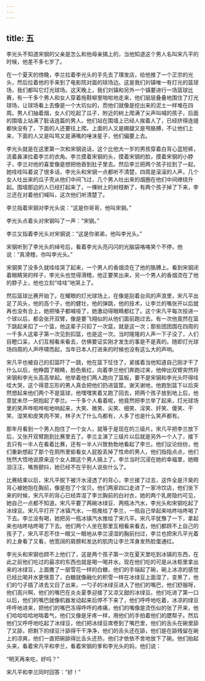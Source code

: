 ```yaml
---
---
---
```

title: 五
---




李光头不知道宋钢的父亲是怎么和他母亲搞上的，当他知道这个男人名叫宋凡平的时候，他差不多七岁了。

在一个夏天的傍晚，李兰拉着李光头的手先去了理发店，给他推了一个正宗的光头，然后拉着他的手来到了电影院对面的球场边。这是我们刘镇唯一有灯光的篮球场，我们都叫它灯光球场。这天晚上，我们刘镇和另外一个镇要进行一场篮球比赛，有一千多个男人和女人穿着拖鞋噼里啪啦地走来，他们层层叠叠地围住了灯光球场，让球场看上去像是一个大坑似的，而他们就像是挖出来的泥土一样堆在四周。男人们抽着烟，女人们吃起了瓜子，附近的树上爬满了尖声叫喊的孩子，后面的围墙上站满了脏话连篇的男人。他们站在围墙上已经人挨着人了，已经挤得连缝都快没有了，下面的人还要往上爬。上面的人又是踢腿又是甩胳膊，不让他们上来，下面的人又是叫骂又是满嘴的唾沫星子，他们偏要上去。

李光头就是在这里第一次和宋钢说话，这个比他大一岁的男孩穿着白背心蓝短裤，流着鼻涕拉着李兰的衣角。李兰摸着宋钢的头，摸着宋钢的脸，摸着宋钢的小脖子，李兰对他的喜爱像是想把他吞到肚子里去。然后李兰把两个孩子拉到了一起，她哇哇叫着说了很多话，李光头和宋钢一点都听不清楚，四周是滚滚的人声，几个女人吐出来的瓜子壳从他们中间飞过，几个男人吐出来的烟圈在他们中间缭绕升起。围墙那边的人已经打起来了，一棵树上的树枝断了，有两个孩子掉了下来，李兰还在对着他们喊叫，这次他们听清楚了。

李兰指着宋钢对李光头说：“这是你哥哥，他叫宋钢。”

李光头点着头对宋钢叫了一声：“宋钢。”

李兰又指着李光头对宋钢说：“这是你弟弟，他叫李光头。”

宋钢听到了李光头的绰号后，看着李光头亮闪闪的光脑袋咯咯笑个不停，他说：“真滑稽，你叫李光头。”

宋钢笑了没多久就哇哇哭了起来，一个男人的香烟烫在了他的胳膊上。看到宋钢闭着眼睛哭的样子，李光头也觉得滑稽，他正要笑出来，另一个男人的香烟烫在了他的脖子上，他也立刻“哇哇”地哭上了。

然后篮球比赛开始了。在耀眼的灯光球场上，在像是刮着台风的声浪里，宋凡平出足了风头，他的高个子，他的健壮，他的弹跳，他的技术，让李兰的嘴张开以后就再也没有合上，她把嗓子都喊哑了，她激动得眼睛都红了。这个宋凡平每次投进一个球以后，都会张开双臂，像是要飞翔似的从他们面前跑过去。有一次他竟然在篮下跳起来扣了一个篮，他这辈子只扣了一次篮，就是这一次；那些团团围在四周的一千多人这辈子第一次见到扣篮，也是这一次。当时隆隆的人声一下子没了，人们目瞪口呆，人们互相看来看去，仿佛要证实刚才发生的事是不是真的。随即灯光球场四周的人声呼啸而起，当年日本人打进来的时候也没有这么大的声响。

宋凡平也被自己的扣篮吓了一跳，他在篮下怔住了，紧接着当他知道自己刚才干了什么以后，他睁圆了眼睛，脸色紫红，向着李兰他们奔跑过来，他伸出双臂突然将宋钢和李光头高高举起。他举着他们两人跑向了篮板，要不是宋钢和李光头吓得哇哇大哭，这个得意忘形的男人真会把他们扔进篮筐。谢天谢地，他跑到篮下以后突然想起来他们两个不是篮球，他嘿嘿笑着又跑了回去，把两个孩子放到地上后，他意犹未尽一把抱起了李兰。一千多个人看着呢，他竟然把李兰举了起来，灯光球场里的笑声哗啦哗啦地响起来，大笑、微笑、尖笑、细笑、淫笑、奸笑、傻笑、干笑、湿笑和皮笑肉不笑，林子大了什么鸟都有，人多了也是什么笑声都有。

那年月看到一个男人抱住了一个女人，就等于是现在的三级片。宋凡平把李兰放下后，又张开双臂跑到比赛里去了。李兰主演了三级片以后就是另外一个人了，接下去只有一半人在看着比赛，还有一半人兴致勃勃地看起了李兰。他们议论纷纷，他们重新想起了那个在厕所里偷看女人屁股丢掉了性命的男人，他们指指点点，他们恍然大悟地说原来这个女人跟这个男人搞上了。李兰当时沉浸在她的幸福里，她眼泪汪汪，嘴唇颤抖，她已经不在乎别人说些什么了。

比赛结束以后，宋凡平脱下被汗水浸透了的背心，李兰接了过去，这件全是汗臭的背心被她抱在胸前，像是抱了个宝贝。他们两家四口走进了一家冷饮店，他们坐下来的时候，宋凡平的背心已经弄湿了李兰胸前的白衬衣，她的两个乳房隐约可见，她自己一点都不知道。宋凡平要了两碗冰绿豆、两瓶冰汽水，李光头和宋钢吃起了冰绿豆。宋凡平打开了冰镇汽水，一瓶推给了李兰，一瓶自己举起来咕咚咕咚喝了下去。李兰没有喝，她把另一瓶冰镇汽水推给了宋凡平。宋凡平犹豫了一下，拿起来也咕咚咕咚喝了下去。他们两个人坐在那里互相看来看去，他们都顾不上自己的孩子了，宋凡平忍不住一眼又一眼地从李兰浸湿的胸前扫过，李兰也把宋凡平光着的上身看了又看，他宽阔的肩膀和发达的肌肉让李兰浑身发热脸蛋通红。

李光头和宋钢也顾不上他们了，这是两个孩子第一次在夏天里吃到冰镇的东西，在此之前他们吃过的最凉的东西也就是喝一喝井水。现在他们吃的可是从冰柜里拿出来的冰绿豆，上面撒了一层雪花一样的白糖，他们的手端起了碗，碗上冰凉的感觉已经比喝井水更惬意了，白糖就像融化的积雪一样在冰绿豆上面湿了，变黑了，他们的勺子插了进去又舀了出来，一勺子的冰绿豆进入了他们的嘴巴，他们舒服呀，他们高兴啊，他们的嘴巴在炎炎夏季迎接了又凉又甜的冰绿豆。他们吃进了第一口以后，他们的嘴巴就像机器发动起来后停不下来了，他们呼呼地吃着，冰凉的绿豆呼呼地进来，把他们的嘴巴冻得呼呼的疼痛，他们的嘴像是烫伤似的张了开来，他们哈哈哈哈地喘着气，他们又像是牙疼一样，用他们的手拍着他们的腮帮子。然后他们又呼呼地吃起了冰绿豆，他们把冰绿豆席卷到了嘴巴里，他们的舌头在碗里舔了又舔，把剩下的绿豆汁舔得干干净净，他们的舌头还在舔，他们是在舔残留在碗上的凉爽，他们一直把碗舔得比舌头还热，他们才依依不舍地放下了碗。他们抬起头来，看着宋凡平和李兰，看着宋钢的爹和李光头的妈，他们说：

“明天再来吃，好吗？”

宋凡平和李兰同时回答：“好！”